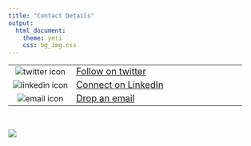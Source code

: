 ```yaml
---
title: "Contact Details"
output:
  html_document:
    theme: yeti
    css: bg_img.css
---
```


|        |                    |
|:------:|:--------------------|
|![twitter icon](/files/twitterLogo.png)|[<font size="4">Follow on twitter](https://twitter.com/phivph)|
|![linkedin icon](/files/linkedInLogo.png)| [<font size="4">Connect on LinkedIn](https://www.linkedin.com/in/phivos-phylactou-137113176/)|
|![email icon](/files/emailLogo.png)|[<font size="4">Drop an email](mailto:pp.phylactou@edu.cut.ac.cy)|

<br>

<img align="center" src="/files/mylogo_long.png">